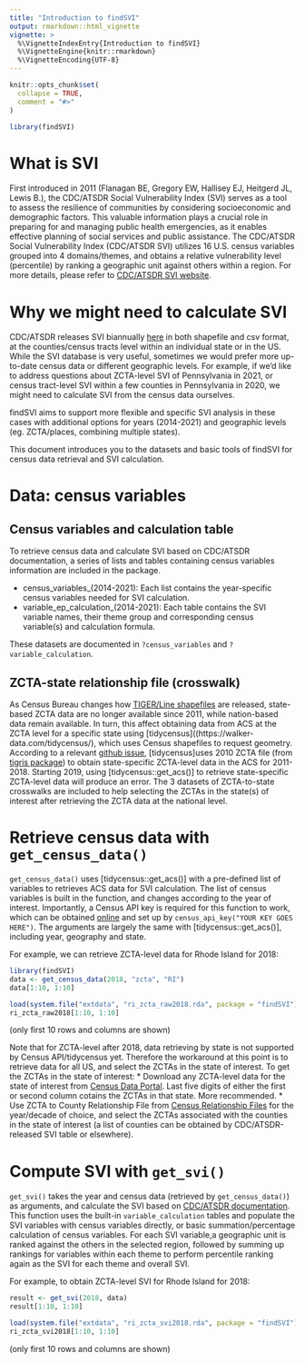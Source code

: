 ```yaml
---
title: "Introduction to findSVI"
output: rmarkdown::html_vignette
vignette: >
  %\VignetteIndexEntry{Introduction to findSVI}
  %\VignetteEngine{knitr::rmarkdown}
  %\VignetteEncoding{UTF-8}
---
```


```r
knitr::opts_chunk$set(
  collapse = TRUE,
  comment = "#>"
)
```

```r
library(findSVI)

```

# What is SVI

First introduced in 2011 (Flanagan BE, Gregory EW, Hallisey EJ, Heitgerd JL, Lewis B.), the CDC/ATSDR Social Vulnerability Index (SVI) serves as a tool to assess the resilience of communities by considering socioeconomic and demographic factors. This valuable information plays a crucial role in preparing for and managing public health emergencies, as it enables effective planning of social services and public assistance. The CDC/ATSDR Social Vulnerability Index (CDC/ATSDR SVI) utilizes 16 U.S. census variables grouped into 4 domains/themes, and obtains a relative vulnerability level (percentile) by ranking a geographic unit against others within a region. For more details, please refer to [CDC/ATSDR SVI website](https://www.atsdr.cdc.gov/placeandhealth/svi/index.html).

# Why we might need to calculate SVI

CDC/ATSDR releases SVI biannually [here](https://www.atsdr.cdc.gov/placeandhealth/svi/data_documentation_download.html) in both shapefile and csv format, at the counties/census tracts level within an individual state or in the US. While the SVI database is very useful, sometimes we would prefer more up-to-date census data or different geographic levels. For example, if we'd like to address questions about ZCTA-level SVI of Pennsylvania in 2021, or census tract-level SVI within a few counties in Pennsylvania in 2020, we might need to calculate SVI from the census data ourselves.

findSVI aims to support more flexible and specific SVI analysis in these cases with additional options for years (2014-2021) and geographic levels (eg. ZCTA/places, combining multiple states).

This document introduces you to the datasets and basic tools of findSVI for census data retrieval and SVI calculation.

# Data: census variables
## Census variables and calculation table
To retrieve census data and calculate SVI based on CDC/ATSDR documentation, a series of lists and tables containing census variables information are included in the package. 

* census_variables_(2014-2021): Each list contains the year-specific census variables needed for SVI calculation.
* variable_ep_calculation_(2014-2021): Each table contains the SVI variable names, their theme group and corresponding census variable(s) and calculation formula.

These datasets are documented in `?census_variables` and `?variable_calculation`.

## ZCTA-state relationship file (crosswalk)
As Census Bureau changes how [TIGER/Line shapefiles](https://www.census.gov/programs-surveys/geography/technical-documentation/complete-technical-documentation/file-availability.2010.html#list-tab-2064248757) are released, state-based ZCTA data are no longer available since 2011, while nation-based data remain available. In turn, this affect obtaining data from ACS at the ZCTA level for a specific state using [tidycensus]((https://walker-data.com/tidycensus/), which uses Census shapefiles to request geometry. According to a relevant [github issue](https://github.com/walkerke/tidycensus/issues/78), [tidycensus]uses 2010 ZCTA file (from [tigris package](https://cran.r-project.org/web/packages/tigris/index.html)) to obtain state-specific ZCTA-level data in the ACS for 2011-2018. Starting 2019, using [tidycensus::get_acs()] to retrieve state-specific ZCTA-level data will produce an error. The 3 datasets of ZCTA-to-state crosswalks are included to help selecting the ZCTAs in the state(s) of interest after retrieving the ZCTA data at the national level.    

# Retrieve census data with `get_census_data()`
`get_census_data()` uses [tidycensus::get_acs()] with a pre-defined list of variables to retrieves ACS data for SVI calculation. The list of census variables is built in the function, and changes according to the year of interest. Importantly, a Census API key is required for this function to work, which can be obtained [online](https://api.census.gov/data/key_signup.html) and set up by `census_api_key("YOUR KEY GOES HERE")`. The arguments are largely the same with [tidycensus::get_acs()], including year, geography and state.

For example, we can retrieve ZCTA-level data for Rhode Island for 2018:
```r
library(findSVI)
data <- get_census_data(2018, "zcta", "RI")
data[1:10, 1:10]
```

```r
load(system.file("extdata", "ri_zcta_raw2018.rda", package = "findSVI"))
ri_zcta_raw2018[1:10, 1:10]
```
(only first 10 rows and columns are shown)

Note that for ZCTA-level after 2018, data retrieving by state is not supported by Census API/tidycensus yet. Therefore the workaround at this point is to retrieve data for all US, and select the ZCTAs in the state of interest. To get the ZCTAs in the state of interest:
* Download any ZCTA-level data for the state of interest from [Census Data Portal](data.census.gov). Last five digits of either the first or second column cotains the ZCTAs in that state. More recommended. 
* Use ZCTA to County Relationship File from [Census Relationship Files](https://www.census.gov/geographies/reference-files/time-series/geo/relationship-files.html#:~:text=These%20text%20files%20describe%20geographic,for%20the%20same%20time%20period.) for the year/decade of choice, and select the ZCTAs associated with the counties in the state of interest (a list of counties can be obtained by CDC/ATSDR-released SVI table or elsewhere). 

# Compute SVI with `get_svi()`
`get_svi()` takes the year and census data (retrieved by `get_census_data()`) as arguments, and calculate the SVI based on [CDC/ATSDR documentation](https://www.atsdr.cdc.gov/placeandhealth/svi/data_documentation_download.html). This function uses the built-in `variable_calculation` tables and populate the SVI variables with census variables directly, or basic summation/percentage calculation of census variables. For each SVI variable,a geographic unit is ranked against the others in the selected region, followed by summing up rankings for variables within each theme to perform percentile ranking again as the SVI for each theme and overall SVI. 

For example, to obtain ZCTA-level SVI for Rhode Island for 2018:
```r
result <- get_svi(2018, data)
result[1:10, 1:10]
```

```r
load(system.file("extdata", "ri_zcta_svi2018.rda", package = "findSVI"))
ri_zcta_svi2018[1:10, 1:10]
```
(only first 10 rows and columns are shown)


